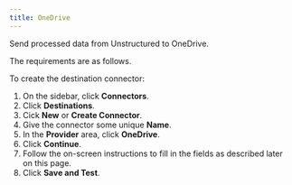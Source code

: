 ```yaml
---
title: OneDrive
---
```



<FirstTimeUIDestinationConnector />

Send processed data from Unstructured to OneDrive.

The requirements are as follows.


<OneDrivePrerequisites />

To create the destination connector:

1. On the sidebar, click **Connectors**.
2. Click **Destinations**.
3. Cick **New** or **Create Connector**.
4. Give the connector some unique **Name**.
5. In the **Provider** area, click **OneDrive**.
6. Click **Continue**. 
7. Follow the on-screen instructions to fill in the fields as described later on this page.
8. Click **Save and Test**.


<OneDriveFields />